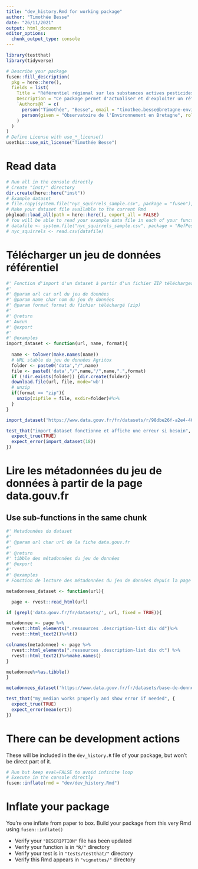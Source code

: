 ```yaml
---
title: "dev_history.Rmd for working package"
author: "Timothée Besse"
date: "26/11/2021"
output: html_document
editor_options: 
  chunk_output_type: console
---
```


```r
library(testthat)
library(tidyverse)
```

<!--
# Description du package

Ce package permet d'actualiser et d'exploiter un référentiel des substances actives pesticides à partir des informations obtenues à partir de plusieurs référentiels nationaux, notamment AGRITOX, EPHY. Il inclut les corrections et compléments apportés par le groupe de travail régional animé par l'Observatoire de l'Environnement en Bretagne.
--> 

```r
# Describe your package
fusen::fill_description(
  pkg = here::here(),
  fields = list(
    Title = "Référentiel régional sur les substances actives pesticides",
    Description = "Ce package permet d'actualiser et d'exploiter un référentiel des substances actives pesticides à partir des informations obtenues à partir de plusieurs référentiels nationaux, notamment AGRITOX, EPHY. Il inclut les corrections et compléments apportés par le groupe de travail régional animé par l'Observatoire de l'Environnement en Bretagne.",
    `Authors@R` = c(
      person("Timothée", "Besse", email = "timothee.besse@bretagne-environnement.fr", role = c("aut", "cre"), comment = c(ORCID = "0000-0002-1565-9313")),
      person(given = "Observatoire de l'Environnement en Bretagne", role = "cph")
    )
  )
)
# Define License with use_*_license()
usethis::use_mit_license("Timothée Besse")
```

# Read data

<!-- Store your dataset in a directory named "inst/" at the root of your project -->
<!-- Use it for your tests in this Rmd thanks to `load_all()` to make it available
and `system.file()` to read it in your examples 
-->

```r
# Run all in the console directly
# Create "inst/" directory
dir.create(here::here("inst"))
# Example dataset
# file.copy(system.file("nyc_squirrels_sample.csv", package = "fusen"), here::here("inst"))
# Make your dataset file available to the current Rmd
pkgload::load_all(path = here::here(), export_all = FALSE)
# You will be able to read your example data file in each of your function examples and tests as follows
# datafile <- system.file("nyc_squirrels_sample.csv", package = "RefPesticidesBzh")
# nyc_squirrels <- read.csv(datafile)
```


# Télécharger un jeu de données référentiel

```r
#' Fonction d'import d'un dataset à partir d'un fichier ZIP téléchargeable
#'
#' @param url car url du jeu de données
#' @param name char nom du jeu de données
#' @param format format du fichier téléchargé (zip)
#'
#' @return
#' Aucun
#' @export
#'
#' @examples
import_dataset <- function(url, name, format){
  
  name <- tolower(make.names(name))
  # URL stable du jeu de données Agritox
  folder <- paste0('data',"/",name)
  file <- paste0('data',"/",name,"/",name,".",format)
  if (!dir.exists(folder)) {dir.create(folder)}
  download.file(url, file, mode='wb')
  # unzip
  if(format == "zip"){
    unzip(zipfile = file, exdir=folder)#%>%
  }
}
```

```r
import_dataset('https://www.data.gouv.fr/fr/datasets/r/98dbe26f-a2e4-4002-a598-c226bf6af664','agritox','zip')
```

```r
test_that("import_dataset fonctionne et affiche une erreur si besoin", {
  expect_true(TRUE)
  expect_error(import_dataset(18))
})
```

# Lire les métadonnées du jeu de données à partir de la page data.gouv.fr
## Use sub-functions in the same chunk

```r
#' Metadonnées du dataset
#'
#' @param url char url de la fiche data.gouv.fr
#'
#' @return
#' tibble des métadonnées du jeu de données
#' @export
#'
#' @examples
# Fonction de lecture des métadonnées du jeu de données depuis la page data.gouv.fr

metadonnees_dataset <- function(url){

  page <- rvest::read_html(url)

if (grepl('data.gouv.fr/fr/datasets/', url, fixed = TRUE)){

metadonnee <- page %>% 
  rvest::html_elements(".ressources .description-list div dd")%>% 
  rvest::html_text2()%>%t()

colnames(metadonnee) <- page %>% 
  rvest::html_elements(".ressources .description-list div dt") %>% 
  rvest::html_text2()%>%make.names()
}

metadonnee%>%as.tibble()
}
```

```r
metadonnees_dataset('https://www.data.gouv.fr/fr/datasets/base-de-donnees-agritox/')
```

```r
test_that("my_median works properly and show error if needed", {
  expect_true(TRUE)
  expect_error(mean(ert))
})
```

# There can be development actions

These will be included in the `dev_history.R` file of your package, but won't be direct part of it.

```r
# Run but keep eval=FALSE to avoid infinite loop
# Execute in the console directly
fusen::inflate(rmd = "dev/dev_history.Rmd")
```


# Inflate your package

You're one inflate from paper to box.
Build your package from this very Rmd using `fusen::inflate()`

- Verify your `"DESCRIPTION"` file has been updated
- Verify your function is in `"R/"` directory
- Verify your test is in `"tests/testthat/"` directory
- Verify this Rmd appears in `"vignettes/"` directory
